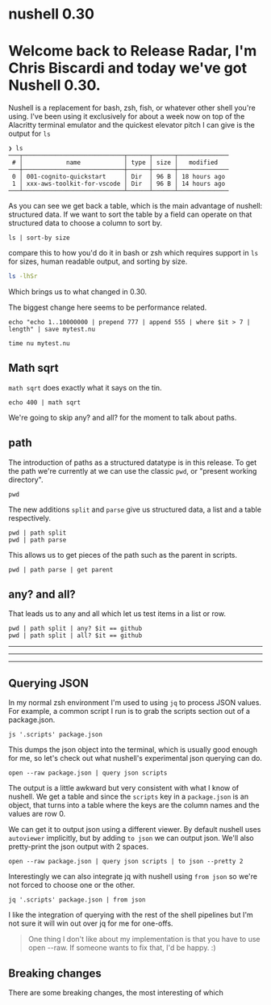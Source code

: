 # nushell 0.30

# Welcome back to Release Radar, I'm Chris Biscardi and today we've got Nushell 0.30.

Nushell is a replacement for bash, zsh, fish, or whatever other shell you're using. I've been using it exclusively for about a week now on top of the Alacritty terminal emulator and the quickest elevator pitch I can give is the output for `ls`

```
❯ ls
───┬────────────────────────────┬──────┬──────┬──────────────
 # │            name            │ type │ size │   modified
───┼────────────────────────────┼──────┼──────┼──────────────
 0 │ 001-cognito-quickstart     │ Dir  │ 96 B │ 18 hours ago
 1 │ xxx-aws-toolkit-for-vscode │ Dir  │ 96 B │ 14 hours ago
───┴────────────────────────────┴──────┴──────┴──────────────
```

As you can see we get back a table, which is the main advantage of nushell: structured data. If we want to sort the table by a field can operate on that structured data to choose a column to sort by.

```nushell
ls | sort-by size
```

compare this to how you'd do it in bash or zsh which requires support in `ls` for sizes, human readable output, and sorting by size.

```bash
ls -lhSr
```

Which brings us to what changed in 0.30.

The biggest change here seems to be performance related.

```nushell
echo "echo 1..10000000 | prepend 777 | append 555 | where $it > 7 | length" | save mytest.nu
```

```nushell
time nu mytest.nu
```

## Math sqrt

`math sqrt` does exactly what it says on the tin.

```nushell
echo 400 | math sqrt
```

We're going to skip any? and all? for the moment to talk about paths.

## path

The introduction of paths as a structured datatype is in this release. To get the path we're currently at we can use the classic `pwd`, or "present working directory".

```nushell
pwd
```

The new additions `split` and `parse` give us structured data, a list and a table respectively.


```nushell
pwd | path split
pwd | path parse
```

This allows us to get pieces of the path such as the parent in scripts.

```nushell
pwd | path parse | get parent
```

## any? and all?

That leads us to any and all which let us test items in a list or row.

```nushell
pwd | path split | any? $it == github
pwd | path split | all? $it == github
```

-------
-------
-------
## Querying JSON

In my normal zsh environment I'm used to using `jq` to process JSON values. For example, a common script I run is to grab the scripts section out of a package.json.

```shell
js '.scripts' package.json
```

This dumps the json object into the terminal, which is usually good enough for me, so let's check out what nushell's experimental json querying can do.

```nushell
open --raw package.json | query json scripts
```

The output is a little awkward but very consistent with what I know of nushell. We get a table and since the `scripts` key in a `package.json` is an object, that turns into a table where the keys are the column names and the values are row 0.

We can get it to output json using a different viewer. By default nushell uses `autoviewer` implicitly, but by adding `to json` we can output json. We'll also pretty-print the json output with 2 spaces.

```nushell
open --raw package.json | query json scripts | to json --pretty 2
```

Interestingly we can also integrate jq with nushell using `from json` so we're not forced to choose one or the other. 

```
jq '.scripts' package.json | from json
```

I like the integration of querying with the rest of the shell pipelines but I'm not sure it will win out over jq for me for one-offs.

> One thing I don't like about my implementation is that you have to use open --raw. If someone wants to fix that, I'd be happy. :)

## Breaking changes

There are some breaking changes, the most interesting of which 


